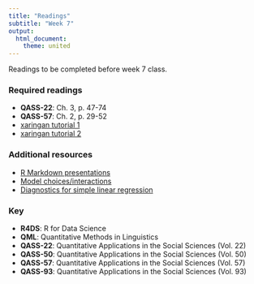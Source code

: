 ```yaml
---
title: "Readings"
subtitle: "Week 7"
output: 
  html_document: 
    theme: united
---
```


Readings to be completed before week 7 class. 

### Required readings

- **QASS-22**: Ch. 3, p. 47-74
- **QASS-57**: Ch. 2, p. 29-52
- [xaringan tutorial 1](https://slides.yihui.name/xaringan/#1)
- [xaringan tutorial 2](http://www.jvcasillas.com/ru_xaringan/slides/index.html#1)

### Additional resources

- [R Markdown presentations](https://dcl-2017-04.github.io/curriculum/rmarkdown-formats.html)
- [Model choices/interactions](https://gallery.shinyapps.io/multi_regression/)
- [Diagnostics for simple linear regression](https://gallery.shinyapps.io/slr_diag/)

### Key 

- **R4DS**: R for Data Science
- **QML**: Quantitative Methods in Linguistics
- **QASS-22**: Quantitative Applications in the Social Sciences (Vol. 22)
- **QASS-50**: Quantitative Applications in the Social Sciences (Vol. 50)
- **QASS-57**: Quantitative Applications in the Social Sciences (Vol. 57)
- **QASS-93**: Quantitative Applications in the Social Sciences (Vol. 93)


